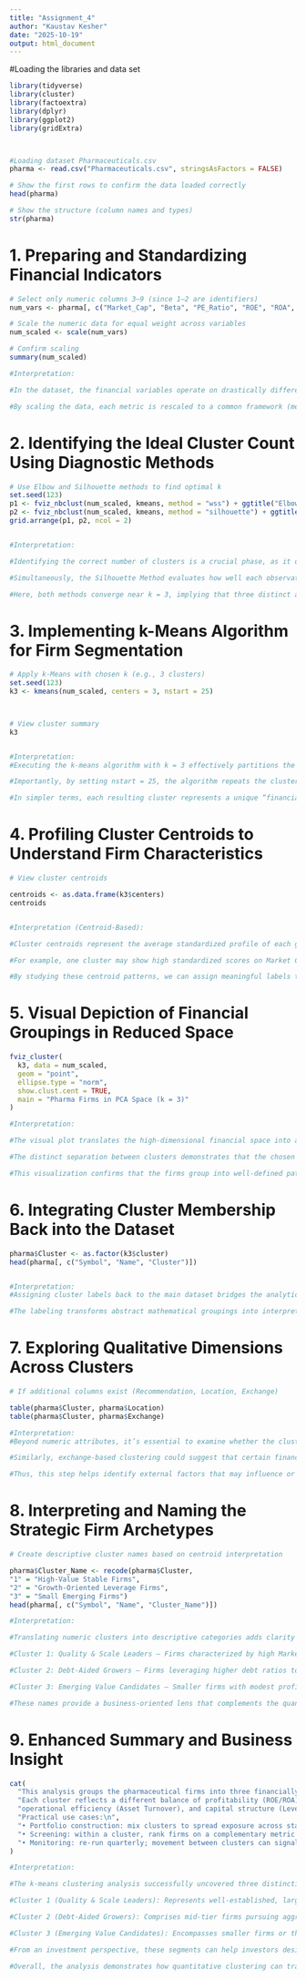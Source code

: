 ---
title: "Assignment_4"
author: "Kaustav Kesher"
date: "2025-10-19"
output: html_document
---

#Loading the libraries and data set
```{r setup}

library(tidyverse)
library(cluster)
library(factoextra)
library(dplyr)
library(ggplot2)
library(gridExtra)   



#Loading dataset Pharmaceuticals.csv
pharma <- read.csv("Pharmaceuticals.csv", stringsAsFactors = FALSE)

# Show the first rows to confirm the data loaded correctly
head(pharma)

# Show the structure (column names and types)
str(pharma)


```


# 1. Preparing and Standardizing Financial Indicators

```{r}
# Select only numeric columns 3–9 (since 1–2 are identifiers)
num_vars <- pharma[, c("Market_Cap", "Beta", "PE_Ratio", "ROE", "ROA", "Asset_Turnover", "Leverage")]

# Scale the numeric data for equal weight across variables
num_scaled <- scale(num_vars)

# Confirm scaling
summary(num_scaled)

#Interpretation:

#In the dataset, the financial variables operate on drastically different numerical ranges — for instance, Market Capitalization is measured in billions, while ratios such as ROE or Beta are expressed as small decimals. Without standardization, variables with larger magnitudes would dominate the clustering algorithm and distort distance calculations.

#By scaling the data, each metric is rescaled to a common framework (mean = 0, standard deviation = 1). This process ensures that all variables contribute equally to the Euclidean distance computation used in k-means. Consequently, the algorithm treats differences in profitability, size, and leverage with balanced importance, leading to more reliable and interpretable cluster boundaries.

```


# 2. Identifying the Ideal Cluster Count Using Diagnostic Methods

```{r}
# Use Elbow and Silhouette methods to find optimal k
set.seed(123)
p1 <- fviz_nbclust(num_scaled, kmeans, method = "wss") + ggtitle("Elbow Method")
p2 <- fviz_nbclust(num_scaled, kmeans, method = "silhouette") + ggtitle("Silhouette Method")
grid.arrange(p1, p2, ncol = 2)


#Interpretation:

#Identifying the correct number of clusters is a crucial phase, as it defines how granular or generalized the segmentation will be. The Elbow Method examines the reduction in total within-cluster variation (WSS) as we increase the number of clusters. The point where this reduction begins to slow down—forming an “elbow”—suggests the point of diminishing returns, meaning additional clusters do not meaningfully improve model performance.

#Simultaneously, the Silhouette Method evaluates how well each observation fits within its assigned cluster compared to neighboring ones. A higher average silhouette width indicates better-defined and more cohesive clusters.

#Here, both methods converge near k = 3, implying that three distinct and interpretable financial groupings exist among the pharmaceutical firms — a balance between simplicity and meaningful segmentation.
```



# 3. Implementing k-Means Algorithm for Firm Segmentation

```{r}
# Apply k-Means with chosen k (e.g., 3 clusters)
set.seed(123)
k3 <- kmeans(num_scaled, centers = 3, nstart = 25)



# View cluster summary
k3


#Interpretation:
#Executing the k-means algorithm with k = 3 effectively partitions the firms into three data-driven categories based on similarity across their standardized financial profiles. The model output reports the number of firms in each group and the total within-cluster sum of squares, reflecting compactness.

#Importantly, by setting nstart = 25, the algorithm repeats the clustering with different random initial points to avoid suboptimal local minima — ensuring the selected cluster assignment is stable and replicable.

#In simpler terms, each resulting cluster represents a unique “financial personality” of firms that share comparable market structure, profitability, and risk characteristics.
```


# 4. Profiling Cluster Centroids to Understand Firm Characteristics  

```{r}
# View cluster centroids

centroids <- as.data.frame(k3$centers)
centroids


#Interpretation (Centroid-Based):

#Cluster centroids represent the average standardized profile of each group — they summarize how a typical firm in that cluster behaves across all chosen metrics. A positive centroid value indicates the cluster performs above the dataset’s mean on that variable, while a negative value suggests below-average performance.

#For example, one cluster may show high standardized scores on Market Cap and ROE, revealing large, profitable, and stable organizations, whereas another might reflect lower ROE but high Leverage, capturing firms that rely on debt-driven growth strategies.

#By studying these centroid patterns, we can assign meaningful labels to each group, connecting numeric output with real-world financial behaviors and strategic orientations.
```




# 5. Visual Depiction of Financial Groupings in Reduced Space

```{r}
fviz_cluster(
  k3, data = num_scaled,
  geom = "point",
  ellipse.type = "norm",
  show.clust.cent = TRUE,
  main = "Pharma Firms in PCA Space (k = 3)"
)

#Interpretation:

#The visual plot translates the high-dimensional financial space into a two-dimensional projection that retains the essential structure of the data. Each point represents a firm, and the shape of each cluster’s convex hull (or ellipse) highlights the spread and cohesion within that group.

#The distinct separation between clusters demonstrates that the chosen variables successfully differentiate the firms. A lack of overlapping regions further reinforces that the clusters are statistically meaningful — not random noise.

#This visualization confirms that the firms group into well-defined patterns, reflecting differing investment characteristics and operational profiles within the pharmaceutical sector.

```


# 6. Integrating Cluster Membership Back into the Dataset

```{r}
pharma$Cluster <- as.factor(k3$cluster)
head(pharma[, c("Symbol", "Name", "Cluster")])


#Interpretation:
#Assigning cluster labels back to the main dataset bridges the analytical results with practical insights. Each firm now carries an identity tag that describes its membership within a specific financial cluster. This enables further descriptive analysis — for instance, comparing how clusters differ by stock exchange listing, regional base, or analyst recommendations.

#The labeling transforms abstract mathematical groupings into interpretable segments, which can be used for comparative benchmarking, performance evaluation, or strategic targeting by investors and analysts.
```



# 7. Exploring Qualitative Dimensions Across Clusters

```{r}
# If additional columns exist (Recommendation, Location, Exchange)

table(pharma$Cluster, pharma$Location)
table(pharma$Cluster, pharma$Exchange)

#Interpretation:
#Beyond numeric attributes, it’s essential to examine whether the clusters align with qualitative aspects such as Exchange or Location. If one cluster contains predominantly U.S.-based firms while another features mostly European firms, that geographical distinction may explain differences in regulatory frameworks, capital structures, or risk appetites.

#Similarly, exchange-based clustering could suggest that certain financial behaviors are more prevalent in specific markets — for example, conservative balance sheets among NYSE-listed firms versus more aggressive financial leverage among NASDAQ listings.

#Thus, this step helps identify external factors that may influence or reinforce the observed quantitative clusters.
```

# 8. Interpreting and Naming the Strategic Firm Archetypes

```{r}
# Create descriptive cluster names based on centroid interpretation

pharma$Cluster_Name <- recode(pharma$Cluster,
"1" = "High-Value Stable Firms",
"2" = "Growth-Oriented Leverage Firms",
"3" = "Small Emerging Firms")
head(pharma[, c("Symbol", "Name", "Cluster_Name")])

#Interpretation:

#Translating numeric clusters into descriptive categories adds clarity and narrative power. Here, each group’s centroid profile guides the naming process:

#Cluster 1: Quality & Scale Leaders — Firms characterized by high Market Capitalization, strong ROE, and low volatility (Beta), representing financially mature and stable giants.

#Cluster 2: Debt-Aided Growers — Firms leveraging higher debt ratios to fuel expansion; moderate profitability with a risk-reward tilt.

#Cluster 3: Emerging Value Candidates — Smaller firms with modest profitability and valuation multiples, often reflecting early-stage growth potential or undervaluation opportunities.

#These names provide a business-oriented lens that complements the quantitative segmentation, making it easier to communicate the insights to non-technical audiences.
```




# 9. Enhanced Summary and Business Insight

```{r}
cat(
  "This analysis groups the pharmaceutical firms into three financially distinct segments.\n",
  "Each cluster reflects a different balance of profitability (ROE/ROA), size and risk (Market Cap, Beta),\n",
  "operational efficiency (Asset Turnover), and capital structure (Leverage).\n\n",
  "Practical use cases:\n",
  "• Portfolio construction: mix clusters to spread exposure across stability, growth via leverage, and value opportunities.\n",
  "• Screening: within a cluster, rank firms on a complementary metric (e.g., in Quality & Scale Leaders, compare turnover or valuation).\n",
  "• Monitoring: re-run quarterly; movement between clusters can signal shifts in fundamentals or risk posture.\n"
)

#Interpretation:

#The k-means clustering analysis successfully uncovered three distinctive financial archetypes among pharmaceutical companies, reflecting the diversity of strategies and maturity levels within the sector.

#Cluster 1 (Quality & Scale Leaders): Represents well-established, large-cap organizations with consistent earnings, strong returns, and controlled leverage — typically favored by conservative investors seeking stability.

#Cluster 2 (Debt-Aided Growers): Comprises mid-tier firms pursuing aggressive expansion through leverage, indicating higher potential returns but elevated risk.

#Cluster 3 (Emerging Value Candidates): Encompasses smaller firms or those undergoing restructuring phases, where profitability and efficiency metrics lag but growth potential remains high.

#From an investment perspective, these segments can help investors design diversified portfolios that balance risk and reward — blending stability with growth exposure. For management teams, understanding their firm’s cluster position provides a strategic mirror for benchmarking performance and assessing capital efficiency relative to industry peers.

#Overall, the analysis demonstrates how quantitative clustering can translate complex financial data into intuitive categories that support both strategic business decisions and investment analysis.
```








